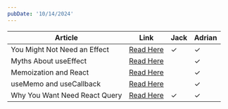 ```yaml
---
pubDate: '10/14/2024'
---
```


| Article                       | Link                                                              | Jack | Adrian |
| ----------------------------- | ----------------------------------------------------------------- | ---- | ------ |
| You Might Not Need an Effect  | [Read Here](https://react.dev/learn/you-might-not-need-an-effect) | ✓    | ✓      |
| Myths About useEffect         | [Read Here](https://www.epicreact.dev/myths-about-useeffect)      |      | ✓      |
| Memoization and React         | [Read Here](https://www.epicreact.dev/memoization-and-react)      |      | ✓      |
| useMemo and useCallback       | [Read Here](https://kentcdodds.com/blog/usememo-and-usecallback)  |      | ✓      |
| Why You Want Need React Query | [Read Here](https://tkdodo.eu/blog/why-you-want-react-query)      | ✓    | ✓      |
